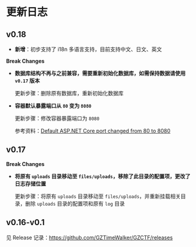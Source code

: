 # 更新日志

## v0.18

- **新增**：初步支持了 i18n 多语言支持，目前支持中文、日文、英文

**Break Changes**

- **数据库结构不再与之前兼容，需要重新初始化数据库，如需保持数据请使用 `v0.17` 版本**

    更新步骤：删除原有数据库，重新初始化数据库

- **容器默认暴露端口从 `80` 变为 `8080`**

    更新步骤：修改容器暴露端口为 `8080`

    参考资料：[Default ASP.NET Core port changed from 80 to 8080](https://learn.microsoft.com/en-us/dotnet/core/compatibility/containers/8.0/aspnet-port)

## v0.17

**Break Changes**

- **将原有 `uploads` 目录移动至 `files/uploads`，移除了此目录的配置项，更改了日志存储位置**

    更新步骤：将原有 `uploads` 目录移动至 `files/uploads`，并重新挂载相关目录，删除 `uploads` 目录的配置项和原有 `log` 目录

## v0.16-v0.1

见 Release 记录：https://github.com/GZTimeWalker/GZCTF/releases

